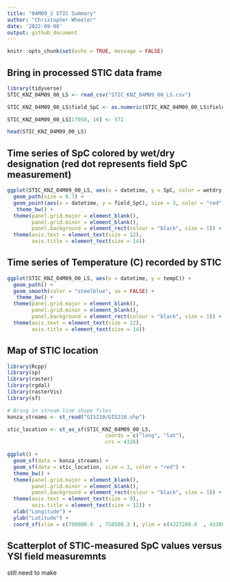 ```yaml
---
title: "04M09_2 STIC Summary"
author: "Christopher Wheeler"
date: '2022-09-08'
output: github_document
---
```


```r
knitr::opts_chunk$set(echo = TRUE, message = FALSE)
```

## Bring in processed STIC data frame

```r
library(tidyverse)
STIC_KNZ_04M09_00_LS <- read_csv("STIC_KNZ_04M09_00_LS.csv")

STIC_KNZ_04M09_00_LS$field_SpC <- as.numeric(STIC_KNZ_04M09_00_LS$field_SpC)

STIC_KNZ_04M09_00_LS[17950, 16] <- 572

head(STIC_KNZ_04M09_00_LS)
```

## Time series of SpC colored by wet/dry designation (red dot represents field SpC measurement)

```r
ggplot(STIC_KNZ_04M09_00_LS, aes(x = datetime, y = SpC, color = wetdry, group = 1)) + 
  geom_path(size = 0.7) + 
  geom_point(aes(x = datetime, y = field_SpC), size = 3, color = "red") +
   theme_bw() + 
  theme(panel.grid.major = element_blank(), 
        panel.grid.minor = element_blank(),
        panel.background = element_rect(colour = "black", size = 1)) + 
  theme(axis.text = element_text(size = 12),
        axis.title = element_text(size = 14))
```

## Time series of Temperature (C) recorded by STIC

```r
ggplot(STIC_KNZ_04M09_00_LS, aes(x = datetime, y = tempC)) + 
  geom_path() + 
  geom_smooth(color = "steelblue", se = FALSE) +
   theme_bw() + 
  theme(panel.grid.major = element_blank(), 
        panel.grid.minor = element_blank(),
        panel.background = element_rect(colour = "black", size = 1)) + 
  theme(axis.text = element_text(size = 12),
        axis.title = element_text(size = 14))
```

## Map of STIC location

```r
library(Rcpp)
library(sp)
library(raster)
library(rgdal)
library(rasterVis)
library(sf)

# Bring in stream line shape files
konza_streams <- st_read("GIS210/GIS210.shp")

stic_location <- st_as_sf(STIC_KNZ_04M09_00_LS,
                                coords = c("long", "lat"), 
                                crs = 4326)

ggplot() + 
  geom_sf(data = konza_streams) + 
  geom_sf(data = stic_location, size = 3, color = "red") +
  theme_bw() + 
  theme(panel.grid.major = element_blank(), 
        panel.grid.minor = element_blank(),
        panel.background = element_rect(colour = "black", size = 1)) + 
  theme(axis.text = element_text(size = 9),
        axis.title = element_text(size = 12)) +
  xlab("Longitude") + 
  ylab("Latitude") + 
  coord_sf(xlim = c(708000.9  , 710500.3 ), ylim = c(4327200.8  , 4330000.0 ), expand = FALSE)
```

## Scatterplot of STIC-measured SpC values versus YSI field measuremnts 
still need to make



